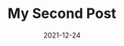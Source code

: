 ---
title: My Second Post
date: 2021-12-24
image: http://cdn-hw-static2.shanhutech.cn/bizhi/staticwp/202304/45e2e370615f8766e0eae1d13f59274b--1195357847.jpg
category: 新东西
---